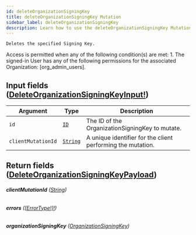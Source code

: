 ```yaml
---
id: deleteOrganizationSigningKey
title: deleteOrganizationSigningKey Mutation
sidebar_label: deleteOrganizationSigningKey
description: Learn how to use the deleteOrganizationSigningKey Mutation for Builder's API.
---
```


    Deletes the specified Signing Key.

Access is permitted when any of the following condition(s) are met: 1. The signed-in User has any of the following permissions for the associated Organization: [org_admin_users].

## Input fields ([DeleteOrganizationSigningKeyInput!](/composer/builder/api/schema/input_object/DeleteOrganizationSigningKeyInput.mdx))

| Argument           | Type                                     | Description                                                 |
| ------------------ | ---------------------------------------- | ----------------------------------------------------------- |
| `id`               | [`ID`](/composer/builder/api/schema/scalar/ID.mdx)         | The ID of the OrganizationSigningKey to mutate.             |
| `clientMutationId` | [`String`](/composer/builder/api/schema/scalar/String.mdx) | A unique identifier for the client performing the mutation. |

## Return fields ([DeleteOrganizationSigningKeyPayload](/composer/builder/api/schema/object/DeleteOrganizationSigningKeyPayload.mdx))

###### <b>clientMutationId</b> ([String](/composer/builder/api/schema/scalar/String.mdx))

###### <b>errors</b> ([[ErrorType!]!](/composer/builder/api/schema/object/ErrorType.mdx))

###### <b>organizationSigningKey</b> ([OrganizationSigningKey](/composer/builder/api/schema/object/OrganizationSigningKey.mdx))
